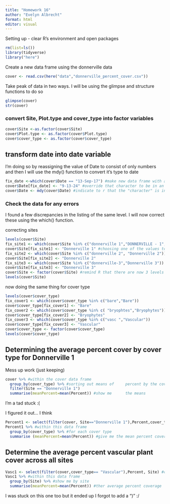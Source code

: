 ```yaml
---
title: "Homework 16"
author: "Evelyn Albrecht"
format: html
editor: visual
---
```


Setting up - clear R's environment and open packages

```r
rm(list=ls())
library(tidyverse)
library("here")
```

Create a new data frame using the donnerville data

```r
cover <- read.csv(here("data","donnerville_percent_cover.csv"))
```

Take peak of data in two ways. I will be using the glimpse and structure functions to do so

```r
glimpse(cover)
str(cover)
```

### convert Site, Plot.type and cover_type into factor variables

```r
cover$Site <-as.factor(cover$Site)
cover$Plot.type <- as.factor(cover$Plot.type)
cover$cover_type <- as.factor(cover$cover_type)
```

## transform date into date variable

I'm doing so by reassigning the value of Date to consist of only numbers and then I will use the mdy() function to convert it's type to date

```r
fix_date <-which(cover$Date == "13-Sep-17") #make new data frame with all of the date listing of 13-Sep-17. Coincidentally, this is all of them
cover$Date[fix_date] <- "9-13-24" #override that character to be in an all number format
cover$Date <- mdy(cover$Date) #indicate to r that the "character" is in a date format 
```

### Check the data for any errors

I found a few discrepancies in the listing of the same level. I will now correct these using the which() function.

correcting sites

```r
levels(cover$Site)
fix_site1 <- which(cover$Site %in% c("donnerville 1","DONNERVILLE - 1", "Donnerville 1")) #making a data frame for rows that have these values 
cover$Site[fix_site1] <- "Donnerville 1" #choosing one of the values to be a uniform name for all of them
fix_site2 <- which(cover$Site %in% c("donnerville 2", "Donnerville 2"))
cover$Site[fix_site2] <- "Donnerville 2"
fix_site3 <- which(cover$Site %in% c("donnerville-3","Donnerville 3"))
cover$Site[fix_site3] <- "Donnerville 3"
cover$Site <- factor(cover$Site) #remind R that there are now 3 levels by doing this 
levels(cover$Site)
```

now doing the same thing for cover type

```r
levels(cover$cover_type)
fix_cover1 <- which(cover$cover_type %in% c("bare","Bare"))
cover$cover_type[fix_cover1] <- "Bare"
fix_cover2 <- which(cover$cover_type %in% c( "bryophtes","Bryophytes"))
cover$cover_type[fix_cover2] <- "Bryophytes"
fix_cover3 <- which(cover$cover_type %in% c("vasc ","Vascular"))
cover$cover_type[fix_cover3] <- "Vascular"
cover$cover_type <- factor(cover$cover_type)
levels(cover$cover_type)
```

## Determining the average percent cover by cover type for Donnerville 1

Mess up work (just keeping)

```r
cover %>% #within the cover data frame
  group_by(cover_type) %>% #sorting out means of     percent by the cover type
  filter(Site == "Donnerville 1")
  summarise(meanPercent=mean(Percent)) #show me      the means
```

I'm a tad stuck :(

I figured it out... I think

```r
Percent1 <- select(filter(cover, Site=="Donnerville 1"),Percent,cover_type) #isolating the data for only Donnerville 1
Percent1 %>% #within this data frame
  group_by(cover_type) %>% #for each cover type
  summarise (meanPercent=mean(Percent)) #give me the mean percent coverage 

```

## Determine the average percent vascular plant cover across all sites

```r
Vasc1 <- select(filter(cover,cover_type== "Vascular"),Percent, Site) #create new data frame for percent cover and site for only vascular plants
Vasc1 %>% #within this data frame
  group_by(Site) %>% #show me by site
  summarise(meanPercent=mean(Percent)) #ther average percent coverage
```

I was stuck on this one too but it ended up I forgot to add a ")" :/
